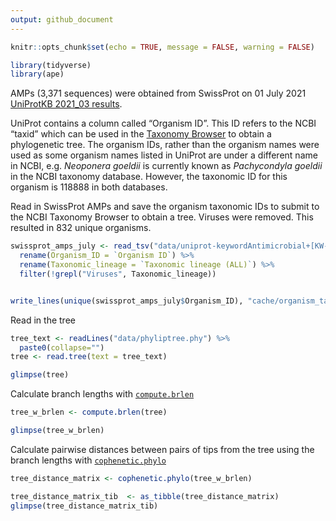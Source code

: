 ```yaml
---
output: github_document
---
```


```r
knitr::opts_chunk$set(echo = TRUE, message = FALSE, warning = FALSE)
```

```r
library(tidyverse)
library(ape)
```

AMPs (3,371 sequences) were obtained from SwissProt on 01 July 2021 [UniProtKB 2021_03 results](https://www.uniprot.org/uniprot/?query=keyword%3A%22Antimicrobial%20%5BKW-0929%5D%22%20AND%20reviewed%3Ayes&columns=id%2Centry%20name%2Creviewed%2Cprotein%20names%2Cgenes%2Corganism%2Clength%2Ckeyword-id%2Ckeywords%2Cproteome%2Corganism-id%2Clineage(ORDER)%2Csequence%2Cexistence%2Clineage(ALL)&sort=sequence-modified). 

UniProt contains a column called "Organism ID". This ID refers to the NCBI "taxid" which can be used in the [Taxonomy Browser](https://www.ncbi.nlm.nih.gov/Taxonomy/CommonTree/wwwcmt.cgi) to obtain a phylogenetic tree. The organism IDs, rather than the organism names were used as some organism names listed in UniProt are under a different name in NCBI, e.g. *Neoponera goeldii* is currently known as *Pachycondyla goeldii* in the NCBI taxonomy database. However, the taxonomic ID for this organism is 118888 in both databases.

Read in SwissProt AMPs and save the organism taxonomic IDs to submit to the NCBI Taxonomy Browser to obtain a tree. Viruses were removed. This resulted in 832 unique organisms.

```r
swissprot_amps_july <- read_tsv("data/uniprot-keywordAntimicrobial+[KW-0929]+AND+reviewedyes01July2021.tab.gz") %>% 
  rename(Organism_ID = `Organism ID`) %>%
  rename(Taxonomic_lineage = `Taxonomic lineage (ALL)`) %>%
  filter(!grepl("Viruses", Taxonomic_lineage))


write_lines(unique(swissprot_amps_july$Organism_ID), "cache/organism_taxids.txt")
```

Read in the tree
```r
tree_text <- readLines("data/phyliptree.phy") %>%
  paste0(collapse="")
tree <- read.tree(text = tree_text)

glimpse(tree)
```

Calculate branch lengths with [`compute.brlen`](https://rdrr.io/cran/ape/man/compute.brlen.html)

```r
tree_w_brlen <- compute.brlen(tree)

glimpse(tree_w_brlen)
```

Calculate pairwise distances between pairs of tips from the tree using the branch lengths with [`cophenetic.phylo`](https://rdrr.io/cran/ape/man/cophenetic.phylo.html)


```r
tree_distance_matrix <- cophenetic.phylo(tree_w_brlen)

tree_distance_matrix_tib  <- as_tibble(tree_distance_matrix)
glimpse(tree_distance_matrix_tib)
```


